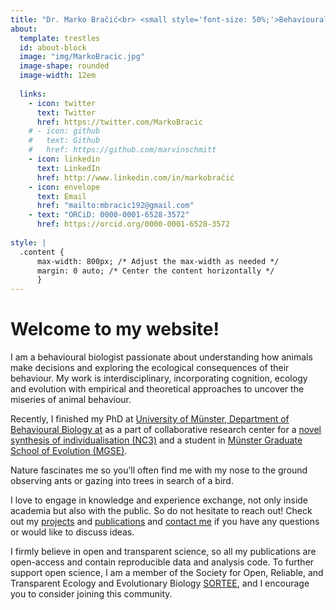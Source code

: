 ```yaml
---
title: "Dr. Marko Bračić<br> <small style='font-size: 50%;'>Behavioural biologist</small>"
about:
  template: trestles
  id: about-block
  image: "img/MarkoBracic.jpg"
  image-shape: rounded
  image-width: 12em
  
  links:
    - icon: twitter
      text: Twitter
      href: https://twitter.com/MarkoBracic
    # - icon: github
    #   text: Github
    #   href: https://github.com/marvinschmitt
    - icon: linkedin
      text: LinkedIn
      href: http://www.linkedin.com/in/markobračić
    - icon: envelope
      text: Email
      href: "mailto:mbracic192@gmail.com" 
    - text: "ORCiD: 0000-0001-6528-3572"
      href: https://orcid.org/0000-0001-6528-3572
      
style: |
  .content {
      max-width: 800px; /* Adjust the max-width as needed */
      margin: 0 auto; /* Center the content horizontally */
      }
---
```


# Welcome to my website!

I am a behavioural biologist passionate about understanding how animals make decisions and exploring the ecological consequences of their behaviour. My work is interdisciplinary, incorporating cognition, ecology and evolution with empirical and theoretical approaches to uncover the miseries of animal behaviour. 

Recently, I finished my PhD at [University of Münster, Department of Behavioural Biology at](https://www.uni-muenster.de/Biologie.NeuroVer/Verhaltensbiologie/en/Team/index.html) as a part of collaborative research center for a [novel synthesis of individualisation (NC3)](https://www.uni-bielefeld.de/fakultaeten/biologie/forschung/verbuende/sfb_nc3/about/index.xml) and a student in [Münster Graduate School of Evolution (MGSE)](https://www.uni-muenster.de/Evolution/mgse/people/markobracic.html).

Nature fascinates me so you'll often find me with my nose to the ground observing ants or gazing into trees in search of a bird.

I love to engage in knowledge and experience exchange, not only inside academia but also with the public. So do not hesitate to reach out! Check out my [projects](projects/) and [publications](publications/) and [contact me](mailto:mbracic192@gmail.com) if you have any questions or would like to discuss ideas. 

I firmly believe in open and transparent science, so all my publications are open-access and contain reproducible data and analysis code. To further support open science, I am a member of the Society for Open, Reliable, and Transparent Ecology and Evolutionary Biology [SORTEE](https://www.sortee.org/), and I encourage you to consider joining this community.